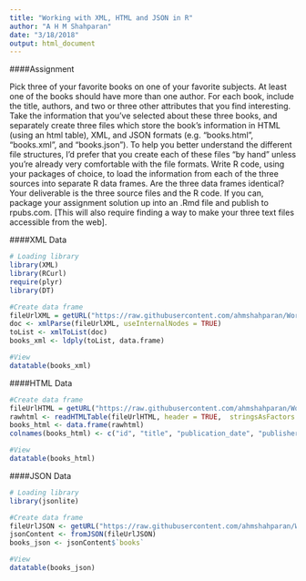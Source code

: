 ```yaml
---
title: "Working with XML, HTML and JSON in R"
author: "A H M Shahparan"
date: "3/18/2018"
output: html_document
---
```


####Assignment

Pick three of your favorite books on one of your favorite subjects. At least one of the books should have more than one author. For each book, include the title, authors, and two or three other attributes that you find interesting. Take the information that you’ve selected about these three books, and separately create three files which store the book’s information in HTML (using an html table), XML, and JSON formats (e.g. “books.html”, “books.xml”, and “books.json”). To help you better understand the different file structures, I’d prefer that you create each of these files “by hand” unless you’re already very comfortable with the file formats. Write R code, using your packages of choice, to load the information from each of the three sources into separate R data frames. Are the three data frames identical? Your deliverable is the three source files and the R code. If you can, package your assignment solution up into an .Rmd file and publish to rpubs.com. [This will also require finding a way to make your three text files accessible from the web].

####XML Data

```r
# Loading library
library(XML)
library(RCurl)
require(plyr)
library(DT)

#Create data frame
fileUrlXML = getURL("https://raw.githubusercontent.com/ahmshahparan/Working-with-XML-HTML-and-JSON-in-R/master/books.xml")
doc <- xmlParse(fileUrlXML, useInternalNodes = TRUE)
toList <- xmlToList(doc)
books_xml <- ldply(toList, data.frame)

#View
datatable(books_xml)
```

####HTML Data

```r
#Create data frame
fileUrlHTML = getURL("https://raw.githubusercontent.com/ahmshahparan/Working-with-XML-HTML-and-JSON-in-R/master/books.html")
rawhtml <- readHTMLTable(fileUrlHTML, header = TRUE,  stringsAsFactors = TRUE)
books_html <- data.frame(rawhtml)
colnames(books_html) <- c("id", "title", "publication_date", "publisher", "isbn", "category", "author1", "author2")

#View
datatable(books_html)
```

####JSON Data

```r
# Loading library
library(jsonlite)

#Create data frame
fileUrlJSON <- getURL("https://raw.githubusercontent.com/ahmshahparan/Working-with-XML-HTML-and-JSON-in-R/master/books.json")
jsonContent <- fromJSON(fileUrlJSON)
books_json <- jsonContent$`books`

#View
datatable(books_json)
```


